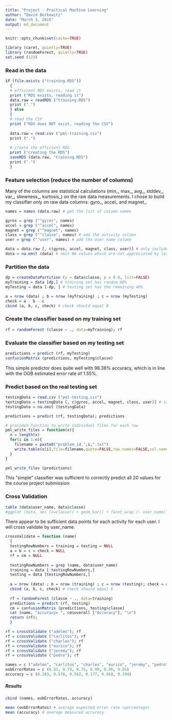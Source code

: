 ```yaml
---
title: "Project - Practical Machine Learning"
author: "David Berkowitz"
date: "March 3, 2015"
output: md_document
---
```


```r
knitr::opts_chunk$set(cache=TRUE)
```

```r
library (caret, quietly=TRUE)
library (randomForest, quietly=TRUE)
set.seed (123)
```

### Read in the data

```r
if (file.exists ("training.RDS"))
  {
  # efficient RDS exists, read it
  print ("RDS exists, reading it")
  data.raw = readRDS ("training.RDS")
  print (".")
  } else
  {
  # read the CSV
  print ("RDS does NOT exist, reading the CSV")  
  
  data.raw = read.csv ("pml-training.csv")
  print (".")
  
  # create the efficient RDS
  print ("creating the RDS")
  saveRDS (data.raw, "training.RDS")
  print (".")
  }  
```

### Feature selection (reduce the number of columns)

Many of the columns are statistical calculations (min_, max_, avg_, stddev_, var_, skewness_, kurtosis_) on the raw data measurements. I chose to build my classifier only on raw data columns: gyro_, accel_ and magnet_. 

```r
names = names (data.raw) # get the list of column names

gyros = grep ("^gyros", names)
accel = grep ("^accel", names)
magnet = grep ("^magnet", names)
class = grep ("^classe", names) # add the activity column
user = grep ("^user", names) # add the user name column

data = data.raw [, c(gyros, accel, magnet, class, user)] # only include wanted columns
data = na.omit (data) # omit NA values which are not appreciated by later functions
```

### Partition the data

```r
dp = createDataPartition (y = data$classe, p = 0.6, list=FALSE)
myTraining = data [dp,] # training set has random 60%
myTesting = data [-dp, ] # testing set has the remaining 40%

a = nrow (data) ; b = nrow (myTraining) ; c = nrow (myTesting)
check = a - b - c
cbind (a, b, c, check) # check should equal 0
```

### Create the classifier based on my training set

```r
rf = randomForest (classe ~ ., data=myTraining); rf
```

### Evaluate the classifier based on my testing set

```r
predictions = predict (rf, myTesting)
confusionMatrix (predictions, myTesting$classe)
```

This simple predictor does quite well with 98.38% accuracy, which is in line with the OOB estimated error rate of 1.55%.

### Predict based on the real testing set

```r
testingData = read.csv ("pml-testing.csv")
testingData = testingData [, c(gyros, accel, magnet, class, user)] # same dataset filtering as before
testingData = na.omit (testingData)

predictions = predict (rf, testingData); predictions
```

```r
# provided function to write individual files for each row
pml_write_files = function(x){
  n = length(x)
  for(i in 1:n){
    filename = paste0("problem_id_",i,".txt")
    write.table(x[i],file=filename,quote=FALSE,row.names=FALSE,col.names=FALSE)
  }
}

pml_write_files (predictions)
```

This "simple" classifier was sufficient to correctly predict all 20 values for the course project submission.

### Cross Validation

```r
table (data$user_name, data$classe)
#ggplot (data, aes (x=classe)) + geom_bar() + facet_wrap (~ user_name)
```

There appear to be sufficient data points for each activity for each user. I will cross validate by user_name.

```r
crossValidate = function (name)
  {
  testingRowNumbers = training = testing = NULL
  a = b = c = check = NULL
  rf = cm = NULL
  
  testingRowNumbers = grep (name, data$user_name)
  training = data [-testingRowNumbers,]
  testing = data [testingRowNumbers,]
  
  a = nrow (data) ; b = nrow (training) ; c = nrow (testing); check = a - b - c
  cbind (a, b, c, check) # check should equal 0
  
  rf = randomForest (classe ~ ., data=training)
  predictions = predict (rf, testing)
  cm = confusionMatrix (predictions, testing$classe)
  cat (name, "accuracy= ", cm$overall ["Accuracy"], "\n")
  return (rf);
  }
```

```r
rf = crossValidate ("adelmo"); rf
rf = crossValidate ("carlitos"); rf
rf = crossValidate ("charles"); rf
rf = crossValidate ("eurico"); rf
rf = crossValidate ("jeremy"); rf
rf = crossValidate ("pedro"); rf
```

```r
names = c ("adelmo", "carlitos", "charles", "eurico", "jeremy", "pedro")
oobErrorRates = c (0.83, 0.79, 0.75, 0.90, 0.86, 0.81)
accuracy = c (0.283, 0.578, 0.562, 0.177, 0.568, 0.194)
```

##### Results

```r
cbind (names, oobErrorRates, accuracy)

mean (oobErrorRates) # average expected error rate (percentage)
mean (accuracy) # average measured accuracy
```